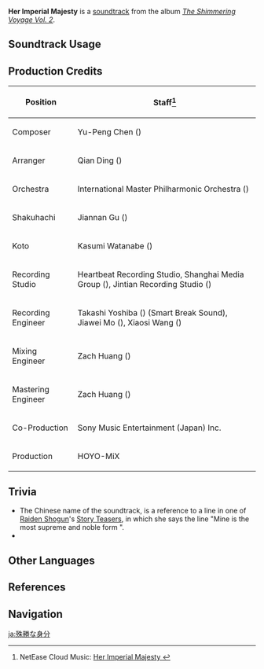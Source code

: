 {{Soundtrack Infobox
|image          = The Shimmering Voyage Vol 2.png
|album          = The Shimmering Voyage Vol. 2
|disc           = 1
|number         = 11
|featured       =
|featured2      =
|featured3      =
|featured_disc  =
|featured_disc2 =
|featured_disc3 =
|youtube_id     = AAuJklQV2lM
|spotify_id     = 4PVrTMT5axS5zlcjf6kQym
|previous       = Bitter Triumph
|next           = Eureka Moment
}}
'''Her Imperial Majesty''' is a [[soundtrack]] from the album ''[[The Shimmering Voyage Vol. 2]]''.

==Soundtrack Usage==
{{Soundtrack Usage
|quest    = To Hear Mortal Hearts//cutscene
|location = 
|domain   = 
}}

==Production Credits==
{| class="wikitable"
! Position
! Staff<ref>NetEase Cloud Music: [https://music.163.com/#/song?id=1973622671 Her Imperial Majesty {{zh|殊胜之身}}]</ref>
|-
! Composer
| Yu-Peng Chen ({{zh|陈致逸}})
|-
! Arranger
| Qian Ding ({{zh|丁谦}})
|-
! Orchestra
| International Master Philharmonic Orchestra ({{zh|国际首席爱乐乐团}})
|-
! Shakuhachi
| Jiannan Gu ({{zh|顾剑楠}})
|-
! Koto
| Kasumi Watanabe ({{ja|渡邊 香澄}})
|-
! Recording Studio
| Heartbeat Recording Studio, Shanghai Media Group ({{zh|上海广播大厦}}), Jintian Recording Studio ({{zh|金田录音棚}})
|-
! Recording Engineer
| Takashi Yoshiba ({{ja|吉羽 貴史}}) (Smart Break Sound), Jiawei Mo ({{zh|莫家伟}}), Xiaosi Wang ({{zh|王小四}})
|-
! Mixing Engineer
| Zach Huang ({{zh|黄巍}})
|-
! Mastering Engineer
| Zach Huang ({{zh|黄巍}})
|-
! Co-Production
| Sony Music Entertainment (Japan) Inc.
|-
! Production
| HOYO-MiX
|}
<!--
==Gallery==
<gallery>
</gallery>
-->

==Trivia==
* The Chinese name of the soundtrack, {{zh|殊胜之身|Shūshèng zhī Shēn}} is a reference to a line in one of [[Raiden Shogun]]'s [https://youtu.be/hQ5GEOlwLUQ Story Teasers], in which she says the line "Mine is the most supreme and noble form {{Lang|zh=此身即是最为殊胜尊贵之神}}".
* {{Transclude|Inazuma (Soundtrack)|InazumaLeitmotif|section=1}}

==Other Languages==
{{Other Languages
|en      = Her Imperial Majesty
|zhs     = 殊胜之身
|zhs_rm  = Shūshèng zhī Shēn
|zht     = 殊勝之身
|zht_rm  = Shūshèng zhī Shēn
|zh_tl   = The Supreme Form
|ja      = 殊勝な身分
|ja_rm   = Shushou na Mibun
|ja_tl   = Exquisite Identity
}}

==References==
{{Reflist}}

==Navigation==
{{Soundtrack Navbox|The Shimmering Voyage|2}}

[[ja:殊勝な身分]]
